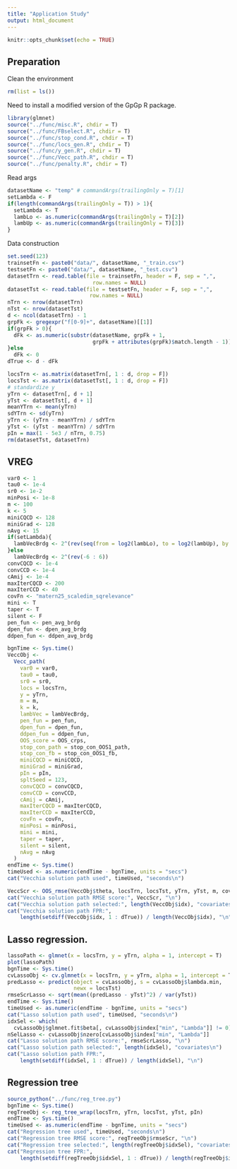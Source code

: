 ```yaml
---
title: "Application Study"
output: html_document
---
```


```r
knitr::opts_chunk$set(echo = TRUE)
```

## Preparation

Clean the environment
```r
rm(list = ls())
```

Need to install a modified version of the GpGp R package.
```r
library(glmnet)
source("../func/misc.R", chdir = T)
source("../func/FBselect.R", chdir = T)
source("../func/stop_cond.R", chdir = T)
source("../func/locs_gen.R", chdir = T)
source("../func/y_gen.R", chdir = T)
source("../func/Vecc_path.R", chdir = T)
source("../func/penalty.R", chdir = T)
```

Read args
```r
datasetName <- "temp" # commandArgs(trailingOnly = T)[1]
setLambda <- F
if(length(commandArgs(trailingOnly = T)) > 1){
  setLambda <- T
  lambLo <- as.numeric(commandArgs(trailingOnly = T)[2])
  lambUp <- as.numeric(commandArgs(trailingOnly = T)[3])
}
```

Data construction
```r
set.seed(123)
trainsetFn <- paste0("data/", datasetName, "_train.csv")
testsetFn <- paste0("data/", datasetName, "_test.csv")
datasetTrn <- read.table(file = trainsetFn, header = F, sep = ",",
                           row.names = NULL)
datasetTst <- read.table(file = testsetFn, header = F, sep = ",",
                          row.names = NULL)
nTrn <- nrow(datasetTrn)
nTst <- nrow(datasetTst)
d <- ncol(datasetTrn) - 1
grpFk <- gregexpr("f[0-9]+", datasetName)[[1]]
if(grpFk > 0){
  dFk <- as.numeric(substr(datasetName, grpFk + 1,
                           grpFk + attributes(grpFk)$match.length - 1))
}else
  dFk <- 0
dTrue <- d - dFk

locsTrn <- as.matrix(datasetTrn[, 1 : d, drop = F])
locsTst <- as.matrix(datasetTst[, 1 : d, drop = F])
# standardize y
yTrn <- datasetTrn[, d + 1]
yTst <- datasetTst[, d + 1]
meanYTrn <- mean(yTrn)
sdYTrn <- sd(yTrn)
yTrn <- (yTrn - meanYTrn) / sdYTrn
yTst <- (yTst - meanYTrn) / sdYTrn
pIn = max(1 - 5e3 / nTrn, 0.75)
rm(datasetTst, datasetTrn)
```

## VREG

```r
var0 <- 1
tau0 <- 1e-4
sr0 <- 1e-2
minPosi <- 1e-8
m <- 100
k <- 5
miniCQCD <- 128
miniGrad <- 128
nAvg <- 15
if(setLambda){
  lambVecBrdg <- 2^(rev(seq(from = log2(lambLo), to = log2(lambUp), by = 1)))
}else
  lambVecBrdg <- 2^(rev(-6 : 6))
convCQCD <- 1e-4
convCCD <- 1e-4
cAmij <- 1e-4
maxIterCQCD <- 200
maxIterCCD <- 40
covFn <- "matern25_scaledim_sqrelevance"
mini <- T
taper <- T
silent <- F
pen_fun <- pen_avg_brdg
dpen_fun <- dpen_avg_brdg
ddpen_fun <- ddpen_avg_brdg
```

```r
bgnTime <- Sys.time()
VeccObj <-
  Vecc_path(
    var0 = var0,
    tau0 = tau0,
    sr0 = sr0,
    locs = locsTrn,
    y = yTrn,
    m = m,
    k = k,
    lambVec = lambVecBrdg,
    pen_fun = pen_fun,
    dpen_fun = dpen_fun,
    ddpen_fun = ddpen_fun,
    OOS_score = OOS_crps,
    stop_con_path = stop_con_OOS1_path,
    stop_con_fb = stop_con_OOS1_fb,
    miniCQCD = miniCQCD,
    miniGrad = miniGrad,
    pIn = pIn,
    spltSeed = 123,
    convCQCD = convCQCD,
    convCCD = convCCD,
    cAmij = cAmij,
    maxIterCQCD = maxIterCQCD,
    maxIterCCD = maxIterCCD,
    covFn = covFn,
    minPosi = minPosi,
    mini = mini,
    taper = taper,
    silent = silent,
    nAvg = nAvg
  )
endTime <- Sys.time()
timeUsed <- as.numeric(endTime - bgnTime, units = "secs")
cat("Vecchia solution path used", timeUsed, "seconds\n")
```

```r
VeccScr <- OOS_rmse(VeccObj$theta, locsTrn, locsTst, yTrn, yTst, m, covFn)
cat("Vecchia solution path RMSE score:", VeccScr, "\n")
cat("Vecchia solution path selected:", length(VeccObj$idx), "covariates\n")
cat("Vecchia solution path FPR:", 
    length(setdiff(VeccObj$idx, 1 : dTrue)) / length(VeccObj$idx), "\n")
```

## Lasso regression.

```r
lassoPath <- glmnet(x = locsTrn, y = yTrn, alpha = 1, intercept = T)
plot(lassoPath)
bgnTime <- Sys.time()
cvLassoObj <- cv.glmnet(x = locsTrn, y = yTrn, alpha = 1, intercept = T)
predLasso <- predict(object = cvLassoObj, s = cvLassoObj$lambda.min, 
                     newx = locsTst)
rmseScrLasso <- sqrt(mean((predLasso - yTst)^2) / var(yTst))
endTime <- Sys.time()
timeUsed <- as.numeric(endTime - bgnTime, units = "secs")
cat("Lasso solution path used", timeUsed, "seconds\n")
idxSel <- which(
  cvLassoObj$glmnet.fit$beta[, cvLassoObj$index["min", "Lambda"]] != 0)
nSelLasso <- cvLassoObj$nzero[cvLassoObj$index["min", "Lambda"]]
cat("Lasso solution path RMSE score:", rmseScrLasso, "\n")
cat("Lasso solution path selected:", length(idxSel), "covariates\n")
cat("Lasso solution path FPR:", 
    length(setdiff(idxSel, 1 : dTrue)) / length(idxSel), "\n")
```

## Regression tree

```r
source_python("../func/reg_tree.py")
bgnTime <- Sys.time()
regTreeObj <- reg_tree_wrap(locsTrn, yTrn, locsTst, yTst, pIn)
endTime <- Sys.time()
timeUsed <- as.numeric(endTime - bgnTime, units = "secs")
cat("Regression tree used", timeUsed, "seconds\n")
cat("Regression tree RMSE score:", regTreeObj$rmseScr, "\n")
cat("Regression tree selected:", length(regTreeObj$idxSel), "covariates\n")
cat("Regression tree FPR:", 
    length(setdiff(regTreeObj$idxSel, 1 : dTrue)) / length(regTreeObj$idxSel), "\n")
```













































